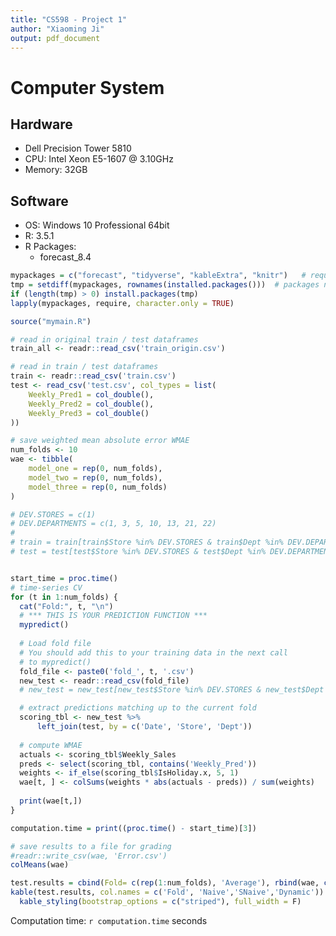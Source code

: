 ```yaml
---
title: "CS598 - Project 1"
author: "Xiaoming Ji"
output: pdf_document
---
```

# Computer System

## Hardware
- Dell Precision Tower 5810
- CPU: Intel Xeon E5-1607 @ 3.10GHz
- Memory: 32GB

## Software
- OS: Windows 10 Professional 64bit
- R: 3.5.1
- R Packages:
    - forecast_8.4


```r
mypackages = c("forecast", "tidyverse", "kableExtra", "knitr")   # required packages
tmp = setdiff(mypackages, rownames(installed.packages()))  # packages need to be installed
if (length(tmp) > 0) install.packages(tmp)
lapply(mypackages, require, character.only = TRUE)
```

```r
source("mymain.R")

# read in original train / test dataframes
train_all <- readr::read_csv('train_origin.csv')

# read in train / test dataframes
train <- readr::read_csv('train.csv')
test <- read_csv('test.csv', col_types = list(
    Weekly_Pred1 = col_double(),
    Weekly_Pred2 = col_double(),
    Weekly_Pred3 = col_double()
))

# save weighted mean absolute error WMAE
num_folds <- 10
wae <- tibble(
    model_one = rep(0, num_folds), 
    model_two = rep(0, num_folds), 
    model_three = rep(0, num_folds)
)
```

```r
# DEV.STORES = c(1)
# DEV.DEPARTMENTS = c(1, 3, 5, 10, 13, 21, 22)
# 
# train = train[train$Store %in% DEV.STORES & train$Dept %in% DEV.DEPARTMENTS, ]
# test = test[test$Store %in% DEV.STORES & test$Dept %in% DEV.DEPARTMENTS, ]


start_time = proc.time()
# time-series CV
for (t in 1:num_folds) {
  cat("Fold:", t, "\n")
  # *** THIS IS YOUR PREDICTION FUNCTION ***
  mypredict()
  
  # Load fold file 
  # You should add this to your training data in the next call 
  # to mypredict()
  fold_file <- paste0('fold_', t, '.csv')
  new_test <- readr::read_csv(fold_file)
  # new_test = new_test[new_test$Store %in% DEV.STORES & new_test$Dept %in% DEV.DEPARTMENTS, ]

  # extract predictions matching up to the current fold
  scoring_tbl <- new_test %>% 
      left_join(test, by = c('Date', 'Store', 'Dept'))
  
  # compute WMAE
  actuals <- scoring_tbl$Weekly_Sales
  preds <- select(scoring_tbl, contains('Weekly_Pred'))
  weights <- if_else(scoring_tbl$IsHoliday.x, 5, 1)
  wae[t, ] <- colSums(weights * abs(actuals - preds)) / sum(weights)
  
  print(wae[t,])
}

computation.time = print((proc.time() - start_time)[3])

# save results to a file for grading
#readr::write_csv(wae, 'Error.csv')
colMeans(wae)
```

```r
test.results = cbind(Fold= c(rep(1:num_folds), 'Average'), rbind(wae, colMeans(wae)))
kable(test.results, col.names = c('Fold', 'Naive','SNaive','Dynamic')) %>%
  kable_styling(bootstrap_options = c("striped"), full_width = F) 
```

Computation time: `r computation.time` seconds
